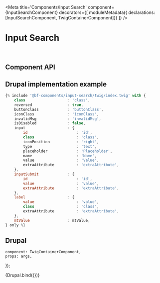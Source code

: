 


<Meta
    title='Components/Input Search'
    component={InputSearchComponent}
    decorators={[
        moduleMetadata({ declarations: [InputSearchComponent, TwigContainerComponent]})
    ]}
/>


# Input Search

<br/>



## Component API

<ArgsTable of={InputSearchComponent} />



## Drupal implementation example

```jsx
{% include '@bf-components/input-search/twig/index.twig' with {
    class                   : 'class',
    reversed                : true,
    buttonClass             : 'buttonClass',
    iconClass               : 'iconClass',
    invalidMsg              : 'invalidMsg',
    isDisabled              : false,
    input                   : {
        id                      : 'id',
        class                   : 'class',
        iconPosition            : 'right',
        type                    : 'text',
        placeholder             : 'Placeholder',
        name                    : 'Name',
        value                   : 'Value',
        extraAttribute          : 'extraAttribute',
    },
    inputSubmit             : {
        id                      : 'id',
        value                   : 'value',
        extraAttribute          : 'extraAttribute',
    },
    label                   : {
        value                   : 'value',
        class                   : 'class',
        extraAttribute          : 'extraAttribute',
    },
    mtValue                 : mtValue,
} only %}
```



## Drupal

    component: TwigContainerComponent,
    props: args,
});

<Canvas withSource='none'>
    <Story
        name='Drupal'
        height='300px'
        args={{
            elementPath         : 'components/input-search/_doc/template.drupal',
            label_value         : 'Label',
            input_placeholder   : 'What are you looking for?',
            isInvalid           : false,
        }}
    >
        {Drupal.bind({})}
    </Story>
</Canvas>
